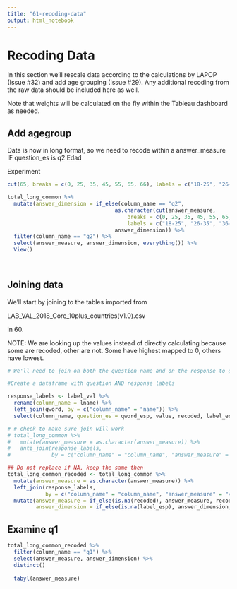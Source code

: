 ```yaml
---
title: "61-recoding-data"
output: html_notebook
---
```


# Recoding Data

In this section we'll rescale data according to the calculations by LAPOP (Issue #32) and add age grouping (Issue #29). Any additional recoding from the raw data should be included here as well. 

Note that weights will be calculated on the fly within the Tableau dashboard as needed.


## Add agegroup

Data is now in long format, so we need to recode within a answer_measure IF question_es is q2 Edad

Experiment
```r
cut(65, breaks = c(0, 25, 35, 45, 55, 65, 66), labels = c("18-25", "26-35", "36-45", "46-55", "56-65", "66-"))
```



```r
total_long_common %>%
  mutate(answer_dimension = if_else(column_name == "q2", 
                                  as.character(cut(answer_measure, 
                                      breaks = c(0, 25, 35, 45, 55, 65, 66), 
                                      labels = c("18-25", "26-35", "36-45", "46-55", "56-65", "66-"))),
                                  answer_dimension)) %>%
  filter(column_name == "q2") %>%
  select(answer_measure, answer_dimension, everything()) %>%
  View()
           
  
```



## Joining data

We'll start by joining to the tables imported from 

LAB_VAL_2018_Core_10plus_countries(v1.0).csv

in 60. 


NOTE: We are looking up the values instead of directly calculating because some are recoded, other are not. Some have highest mapped to 0, others have lowest. 

```r

# We'll need to join on both the question name and on the response to get the proper scaled score. 

#Create a dataframe with question AND response labels

response_labels <- label_val %>%
  rename(column_name = lname) %>% 
  left_join(qword, by = c("column_name" = "name")) %>%
  select(column_name, question_es = qword_esp, value, recoded, label_esp) 

# # check to make sure join will work
# total_long_common %>%
#   mutate(answer_measure = as.character(answer_measure)) %>%
#   anti_join(response_labels, 
#             by = c("column_name" = "column_name", "answer_measure" = "value"))

## Do not replace if NA, keep the same then
total_long_common_recoded <- total_long_common %>%
  mutate(answer_measure = as.character(answer_measure)) %>%
  left_join(response_labels, 
            by = c("column_name" = "column_name", "answer_measure" = "value")) %>%
  mutate(answer_measure = if_else(is.na(recoded), answer_measure, recoded),
         answer_dimension = if_else(is.na(label_esp), answer_dimension, label_esp))
```

## Examine q1
```r
total_long_common_recoded %>%
  filter(column_name == "q1") %>%
  select(answer_measure, answer_dimension) %>% 
  distinct()
  
  tabyl(answer_measure)
```


